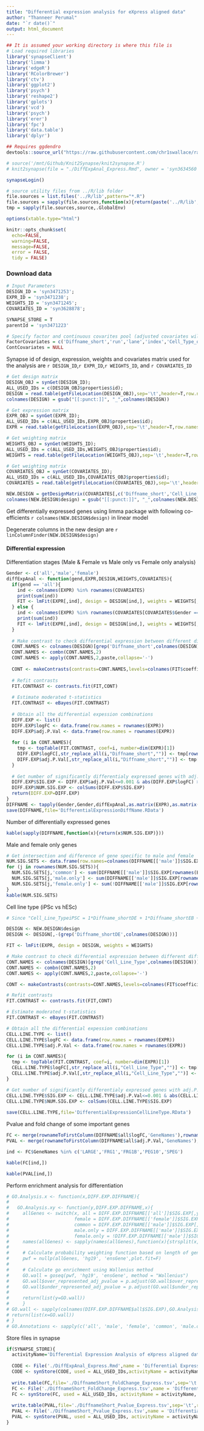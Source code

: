 ```yaml
---
title: "Differential expression analysis for eXpress aligned data"
author: "Thanneer Perumal"
date: "`r date()`"
output: html_document
---
```


```r
## It is assumed your working directory is where this file is
# Load required libraries
library('synapseClient')
library('limma')
library('edgeR')
library('RColorBrewer')
library('ctv')
library('ggplot2')
library('psych')
library('reshape2')
library('gplots')
library('vcd')
library('psych')
library('erer')
library('fpc')
library('data.table')
library('dplyr')

## Requires ggdendro
devtools::source_url("https://raw.githubusercontent.com/chr1swallace/random-functions/master/R/ggplot-heatmap.R")

# source('/mnt/Github/Knit2Synapse/knit2synapse.R')
# knit2synapse(file = "./DiffExpAnal_Express.Rmd", owner = 'syn3634560', wikiName = "Differential Expression Analysis Express",overwrite=T)

synapseLogin()

# source utility files from ../R/lib folder
file.sources = list.files('../R/lib',pattern="*.R")
file.sources = sapply(file.sources,function(x){return(paste('../R/lib',x,sep='/'))})
tmp = sapply(file.sources,source,.GlobalEnv)

options(xtable.type="html")

knitr::opts_chunk$set(
  echo=FALSE,
  warning=FALSE,
  message=FALSE,
  error = FALSE,
  tidy = FALSE)
```

### Download data

```r
# Input Parameters
DESIGN_ID = 'syn3471253';
EXPR_ID = 'syn3471238';
WEIGHTS_ID = 'syn3471245';
COVARIATES_ID = 'syn3628878';

SYNAPSE_STORE = T
parentId = 'syn3471223'

# Specify factor and continuous covarites pool (adjusted covariates will only be the subset of these covariates)
FactorCovariates = c('Diffname_short','run','lane','index','Cell_Type_of_Origin', 'Cell_Line_of_Origin', 'Tissue_of_Origin', 'Reprogramming_Vector_Type','Reprogramming_Gene_Combination', 'Donor_Life_Stage','Originating_Lab','Gender','Donor_ID','Disease','Race','Ethnicity','Cell_Line_Type')
ContCovariates = NULL
```
Synapse id of design, expression, weights and covariates matrix used for the analysis are `r DESIGN_ID`,`r EXPR_ID`,`r WEIGHTS_ID`, and `r COVARIATES_ID`

```r
# Get design matrix
DESIGN_OBJ = synGet(DESIGN_ID);
ALL_USED_IDs = c(DESIGN_OBJ$properties$id);
DESIGN = read.table(getFileLocation(DESIGN_OBJ),sep='\t',header=T,row.names=1, check.names=FALSE)
colnames(DESIGN) = gsub("[[:punct:]]", "_",colnames(DESIGN))

# Get expression matrix
EXPR_OBJ = synGet(EXPR_ID);
ALL_USED_IDs = c(ALL_USED_IDs,EXPR_OBJ$properties$id);
EXPR = read.table(getFileLocation(EXPR_OBJ),sep='\t',header=T,row.names=1, check.names=FALSE)

# Get weighting matrix
WEIGHTS_OBJ = synGet(WEIGHTS_ID);
ALL_USED_IDs = c(ALL_USED_IDs,WEIGHTS_OBJ$properties$id);
WEIGHTS = read.table(getFileLocation(WEIGHTS_OBJ),sep='\t',header=T,row.names=1, check.names=FALSE)

# Get weighting matrix
COVARIATES_OBJ = synGet(COVARIATES_ID);
ALL_USED_IDs = c(ALL_USED_IDs,COVARIATES_OBJ$properties$id);
COVARIATES = read.table(getFileLocation(COVARIATES_OBJ),sep='\t',header=T,row.names=1, check.names=FALSE)
```

```r
NEW.DESIGN = getDesignMatrix(COVARIATES[,c('Diffname_short','Cell_Line_Type','Donor_ID','run','lane','index')], Intercept = F)
colnames(NEW.DESIGN$design) = gsub("[[:punct:]]", "_",colnames(NEW.DESIGN$design))
```

Get differentially expressed genes using limma package with following co-efficients `r colnames(NEW.DESIGN$design)` in linear model

Degenerate columns in the new design are `r linColumnFinder(NEW.DESIGN$design)`

#### Differential expression 

Differentiation stages (Male & Female vs Male only vs Female only analysis)
```r
Gender <- c('all','male','female')
diffExpAnal <- function(gend,EXPR,DESIGN,WEIGHTS,COVARIATES){  
  if(gend == 'all'){
    ind <- colnames(EXPR) %in% rownames(COVARIATES)
    print(sum(ind))
    FIT <- lmFit(EXPR[,ind], design = DESIGN[ind,], weights = WEIGHTS[,ind])
  } else {
    ind <- colnames(EXPR) %in% rownames(COVARIATES[COVARIATES$Gender == gend,])
    print(sum(ind))
    FIT <- lmFit(EXPR[,ind], design = DESIGN[ind,], weights = WEIGHTS[,ind])
  }
                
  # Make contrast to check differential expression between different differentiation stages
  CONT.NAMES <- colnames(DESIGN)[grep('Diffname_short',colnames(DESIGN))]
  CONT.NAMES <- combn(CONT.NAMES,2)
  CONT.NAMES <- apply(CONT.NAMES,2,paste,collapse='-')
  
  CONT <- makeContrasts(contrasts=CONT.NAMES,levels=colnames(FIT$coefficients))
  
  # Refit contrasts
  FIT.CONTRAST <- contrasts.fit(FIT,CONT)
  
  # Estimate moderated t-statistics
  FIT.CONTRAST <- eBayes(FIT.CONTRAST)
  
  # Obtain all the differential expession combinations
  DIFF.EXP <- list()
  DIFF.EXP$logFC <- data.frame(row.names = rownames(EXPR))
  DIFF.EXP$adj.P.Val <- data.frame(row.names = rownames(EXPR))
  
  for (i in CONT.NAMES){
    tmp <- topTable(FIT.CONTRAST, coef=i, number=dim(EXPR)[1])    
    DIFF.EXP$logFC[,str_replace_all(i,"Diffname_short","")] <- tmp[rownames(DIFF.EXP$logFC),'logFC']
    DIFF.EXP$adj.P.Val[,str_replace_all(i,"Diffname_short","")] <- tmp[rownames(DIFF.EXP$adj.P.Val),'adj.P.Val']
  }
  
  # Get number of significantly differentialy expressed genes with adj.P.Val <= 0.001 and abs(logFC) >= 2
  DIFF.EXP$SIG.EXP <- DIFF.EXP$adj.P.Val<=0.001 & abs(DIFF.EXP$logFC) >= 2   
  DIFF.EXP$NUM.SIG.EXP <- colSums(DIFF.EXP$SIG.EXP)
  return(DIFF.EXP=DIFF.EXP)
}
DIFFNAME <- tapply(Gender,Gender,diffExpAnal,as.matrix(EXPR),as.matrix(NEW.DESIGN$design),as.matrix(WEIGHTS),COVARIATES)
save(DIFFNAME,file='DifferentialExpressionDiffName.RData')
```

Number of differentially expressed genes
```r
kable(sapply(DIFFNAME,function(x){return(x$NUM.SIG.EXP)}))
```

Male and female only genes
```r
# Get intersection and difference of gene specific to male and female
NUM.SIG.SETS <- data.frame(row.names=colnames(DIFFNAME[['male']]$SIG.EXP))
for (j in rownames(NUM.SIG.SETS)){
  NUM.SIG.SETS[j,'common'] <- sum(DIFFNAME[['male']]$SIG.EXP[rownames(EXPR),j] & DIFFNAME[['female']]$SIG.EXP[rownames(EXPR),j])
  NUM.SIG.SETS[j,'male.only'] <- sum(DIFFNAME[['male']]$SIG.EXP[rownames(EXPR),j] & !DIFFNAME[['female']]$SIG.EXP[rownames(EXPR),j])
  NUM.SIG.SETS[j,'female.only'] <- sum(!DIFFNAME[['male']]$SIG.EXP[rownames(EXPR),j] & DIFFNAME[['female']]$SIG.EXP[rownames(EXPR),j])
}
kable(NUM.SIG.SETS)
```

Cell line type (iPSc vs hESc)

```r
# Since "Cell_Line_TypeiPSC = 1*Diffname_shortDE + 1*Diffname_shortEB + 1*Diffname_shortECTO + 1*Diffname_shortMESO_EARLY + 1*Diffname_shortMESO_LATE + 1*Diffname_shortSC + -1*Cell_Line_TypeESC" we remove Diffname_shortDE

DESIGN <- NEW.DESIGN$design
DESIGN <- DESIGN[,-(grep('Diffname_shortDE',colnames(DESIGN)))]

FIT <- lmFit(EXPR, design = DESIGN, weights = WEIGHTS)

# Make contrast to check differential expression between different differentiation stages
CONT.NAMES <- colnames(DESIGN)[grep('Cell_Line_Type',colnames(DESIGN))]
CONT.NAMES <- combn(CONT.NAMES,2)
CONT.NAMES <- apply(CONT.NAMES,2,paste,collapse='-')

CONT <- makeContrasts(contrasts=CONT.NAMES,levels=colnames(FIT$coefficients))

# Refit contrasts
FIT.CONTRAST <- contrasts.fit(FIT,CONT)

# Estimate moderated t-statistics
FIT.CONTRAST <- eBayes(FIT.CONTRAST)

# Obtain all the differential expession combinations
CELL.LINE.TYPE <- list()
CELL.LINE.TYPE$logFC <- data.frame(row.names = rownames(EXPR))
CELL.LINE.TYPE$adj.P.Val <- data.frame(row.names = rownames(EXPR))

for (i in CONT.NAMES){
  tmp <- topTable(FIT.CONTRAST, coef=i, number=dim(EXPR)[1])    
  CELL.LINE.TYPE$logFC[,str_replace_all(i,"Cell_Line_Type","")] <- tmp[rownames(CELL.LINE.TYPE$logFC),'logFC']
  CELL.LINE.TYPE$adj.P.Val[,str_replace_all(i,"Cell_Line_Type","")] <- tmp[rownames(CELL.LINE.TYPE$adj.P.Val),'adj.P.Val']
}

# Get number of significantly differentialy expressed genes with adj.P.Val <= 0.001 and abs(logFC) >= 2
CELL.LINE.TYPE$SIG.EXP <- CELL.LINE.TYPE$adj.P.Val<=0.001 & abs(CELL.LINE.TYPE$logFC) >= 2   
CELL.LINE.TYPE$NUM.SIG.EXP <- colSums(CELL.LINE.TYPE$SIG.EXP)
  
save(CELL.LINE.TYPE,file='DifferentialExpressionCellLineType.RData')
```

Pvalue and fold change of some important genes
```r
FC <- merge(rownameToFirstColumn(DIFFNAME$all$logFC,'GeneNames'),rownameToFirstColumn(CELL.LINE.TYPE$logFC,'GeneNames'),by='GeneNames')
PVAL <- merge(rownameToFirstColumn(DIFFNAME$all$adj.P.Val,'GeneNames'),rownameToFirstColumn(CELL.LINE.TYPE$adj.P.Val,'GeneNames'),by='GeneNames')

ind <- FC$GeneNames %in% c('LARGE','FRG1','FRG1B','PEG10','SPEG')

kable(FC[ind,])

kable(PVAL[ind,])
```

Perform enrichment analysis for differentiation
```r
# GO.Analysis.x <- function(x,DIFF.EXP.DIFFNAME){
#   
#   GO.Analysis.xy <- function(y,DIFF.EXP.DIFFNAME,x){
#     allGenes <- switch(x, all = DIFF.EXP.DIFFNAME[['all']]$SIG.EXP[,y], male = DIFF.EXP.DIFFNAME[['male']]$SIG.EXP[,y],
#                        female = DIFF.EXP.DIFFNAME[['female']]$SIG.EXP[,y],
#                        common = DIFF.EXP.DIFFNAME[['male']]$SIG.EXP[,y] & DIFF.EXP.DIFFNAME[['female']]$SIG.EXP[,y],
#                        male.only = DIFF.EXP.DIFFNAME[['male']]$SIG.EXP[,y] & !DIFF.EXP.DIFFNAME[['female']]$SIG.EXP[,y],
#                        female.only = !DIFF.EXP.DIFFNAME[['male']]$SIG.EXP[,y] & DIFF.EXP.DIFFNAME[['female']]$SIG.EXP[,y])
#     names(allGenes) <- sapply(names(allGenes),function(x){strsplit(x,'\\.')[[1]][1]})
#     
#     # Calculate probability weighting function based on length of gene
#     pwf = nullp(allGenes, 'hg19', 'ensGene',plot.fit=F)
#     
#     # Calculate go enrichment using Wallenius method    
#     GO.wall = goseq(pwf, 'hg19', 'ensGene', method = "Wallenius")
#     GO.wall$over_represented_adj_pvalue = p.adjust(GO.wall$over_represented_pvalue, method = 'bonferroni')
#     GO.wall$under_represented_adj_pvalue = p.adjust(GO.wall$under_represented_pvalue, method = 'bonferroni')
#     
#     return(list(y=GO.wall))
#     }
# GO.wall <- sapply(colnames(DIFF.EXP.DIFFNAME$all$SIG.EXP),GO.Analysis.xy,DIFF.EXP.DIFFNAME,x)
# return(list(x=GO.wall))
# }
# GO.Annotations <- sapply(c('all', 'male', 'female', 'common', 'male.only', 'female.only'),GO.Analysis.x,DIFF.EXP.DIFFNAME)
```

Store files in synapse
 
```r
if(SYNAPSE_STORE){
  activityName='Differential Expression Analysis of eXpress aligned data'
  
  CODE <- File('./DiffExpAnal_Express.Rmd',name = 'Differential Expression Analysis Express',parentId = parentId)
  CODE <- synStore(CODE, used = ALL_USED_IDs,activityName = activityName, executed='https://github.com/th1vairam/pcbc_c4_analysis/blob/394582def33f10389e416d3fa73b3bbe8af969c4/code/Rmd/DiffExpAnal_Express.Rmd')
      
  write.table(FC,file='./DiffnameShort_FoldChange_Express.tsv',sep='\t',row.names=F,quote=F)
  FC <- File('./DiffnameShort_FoldChange_Express.tsv',name = 'Differential Expression Analysis Express logFC',parentId = parentId)
  FC <- synStore(FC, used = ALL_USED_IDs, activityName = activityName, executed=CODE$properties$id)
    
  write.table(PVAL,file='./DiffnameShort_Pvalue_Express.tsv',sep='\t',row.names=F,quote=F)
  PVAL <- File('./DiffnameShort_Pvalue_Express.tsv',name = 'Differential Expression Analysis Express pvalue',parentId = parentId)
  PVAL <- synStore(PVAL, used = ALL_USED_IDs, activityName = activityName, executed=CODE$properties$id)
}
```